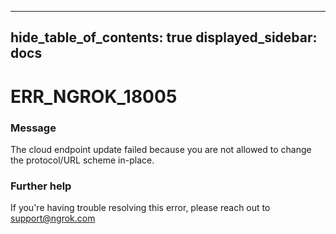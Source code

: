 

---
hide_table_of_contents: true
displayed_sidebar: docs
---


# ERR_NGROK_18005

### Message
The cloud endpoint update failed because you are not allowed to change the protocol/URL scheme in-place.

<ErrorDetails error="err_ngrok_18005" />



### Further help
If you're having trouble resolving this error, please reach out to [support@ngrok.com](mailto:support@ngrok.com?subject=Help%20with%20ERR_NGROK_18005)

